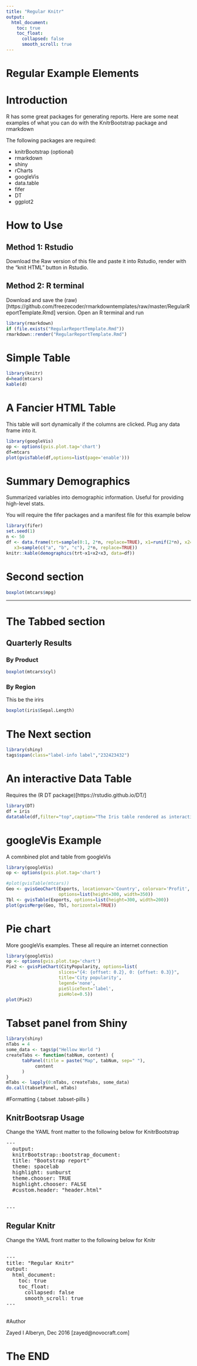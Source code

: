 ```yaml
---
title: "Regular Knitr"
output:
  html_document:
    toc: true
    toc_float:
      collapsed: false
      smooth_scroll: true
---
```


Regular Example Elements
===============



# Introduction

<div class='jumbotron'>
R has some great packages for generating reports. Here are some neat examples of what you can do with the KnitrBootstrap package and rmarkdown
</div>

The following packages are required:

* knitrBootstrap (optional)
* rmarkdown
* shiny
* rCharts
* googleVis
* data.table
* fifer
* DT
* ggplot2


# How to Use

## Method 1: Rstudio
Download the Raw version of this file and paste it into Rstudio, render with the "knit HTML" button in Rstudio. 

## Method 2: R terminal

Download and save the (raw)[https://github.com/freezecoder/rmarkdowntemplates/raw/master/RegularReportTemplate.Rmd] version. Open an R terminal and run

```r
library(rmarkdown)
if (file.exists("RegularReportTemplate.Rmd"))
rmarkdown::render("RegularReportTemplate.Rmd")
```


# Simple Table 

```r
library(knitr)
d=head(mtcars)
kable(d)
```
 
 
# A Fancier HTML Table

This table will sort dynamically if the columns are clicked. Plug any data frame into it.

```r
library(googleVis)
op <- options(gvis.plot.tag='chart')
df=mtcars
plot(gvisTable(df,options=list(page='enable')))

```
 


# Summary Demographics

Summarized variables into demographic information. Useful for providing high-level stats.

You will require the fifer packages and a  manifest file for this example below

```r
library(fifer)
set.seed(1)
n <- 50
df <- data.frame(trt=sample(0:1, 2*n, replace=TRUE), x1=runif(2*n), x2=rnorm(2*n),
   x3=sample(c("a", "b", "c"), 2*n, replace=TRUE))
knitr::kable(demographics(trt~x1+x2+x3, data=df))
```

# Second section

```r
boxplot(mtcars$mpg)
```

***************

# The Tabbed section 

## Quarterly Results {.tabset .tabset-pills }

### By Product

```r
boxplot(mtcars$cyl)
```

### By Region

This be the irirs 

```r
boxplot(iris$Sepal.Length)
```


# The Next section

```r
library(shiny)
tags$span(class="label-info label","232423432")

```

# An interactive Data Table

Requires the (R DT package)[https://rstudio.github.io/DT/]

```r
library(DT)
df = iris
datatable(df,filter="top",caption="The Iris table rendered as interactive")

```

# googleVis Example

A comnbined plot and table from googleVis


```r
library(googleVis)
op <- options(gvis.plot.tag='chart')

#plot(gvisTable(mtcars))
Geo <- gvisGeoChart(Exports, locationvar='Country', colorvar='Profit', 
                    options=list(height=300, width=350)) 
Tbl <- gvisTable(Exports, options=list(height=300, width=200))
plot(gvisMerge(Geo, Tbl, horizontal=TRUE))
```
 

# Pie chart

More googleVis examples. These all require  an internet connection

```r
library(googleVis)
op <- options(gvis.plot.tag='chart')
Pie2 <- gvisPieChart(CityPopularity, options=list(
                    slices="{4: {offset: 0.2}, 0: {offset: 0.3}}",
                    title='City popularity',
                    legend='none',
                    pieSliceText='label',
                    pieHole=0.5))
plot(Pie2)
```
 
# Tabset panel from Shiny

```r
library(shiny)
nTabs = 4
some_data <- tags$p("Hellow World ")
createTabs <- function(tabNum, content) {
      tabPanel(title = paste("Map", tabNum, sep=" "), 
           content
      )
}
mTabs <- lapply(0:nTabs, createTabs, some_data)
do.call(tabsetPanel, mTabs)
```


#Formatting {.tabset .tabset-pills }

## KnitrBootsrap Usage
 
Change the YAML front matter to the following below for KnitrBootstrap
<pre>
---
  output:
  knitrBootstrap::bootstrap_document:
  title: "Bootstrap report"
  theme: spacelab
  highlight: sunburst
  theme.chooser: TRUE
  highlight.chooser: FALSE
  #custom.header: "header.html"
  
  
---
</pre>

## Regular Knitr

Change the YAML front matter to the following below for Knitr
<pre>

---
title: "Regular Knitr"
output:
  html_document:
    toc: true
    toc_float:
      collapsed: false
      smooth_scroll: true
---

</pre>



#Author

Zayed I Alberyn, Dec 2016  [zayed@novocraft.com]





# The END 

